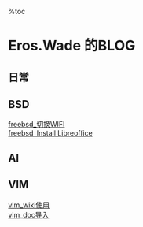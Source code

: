%toc
= Eros.Wade 的BLOG =
== 日常 ==
== BSD ==
[[freebsd_切换WIFI]]<br>
[[freebsd_Install Libreoffice]]
== AI ==
== VIM ==
[[vim_wiki使用]]<br>
[[vim_doc导入]]
